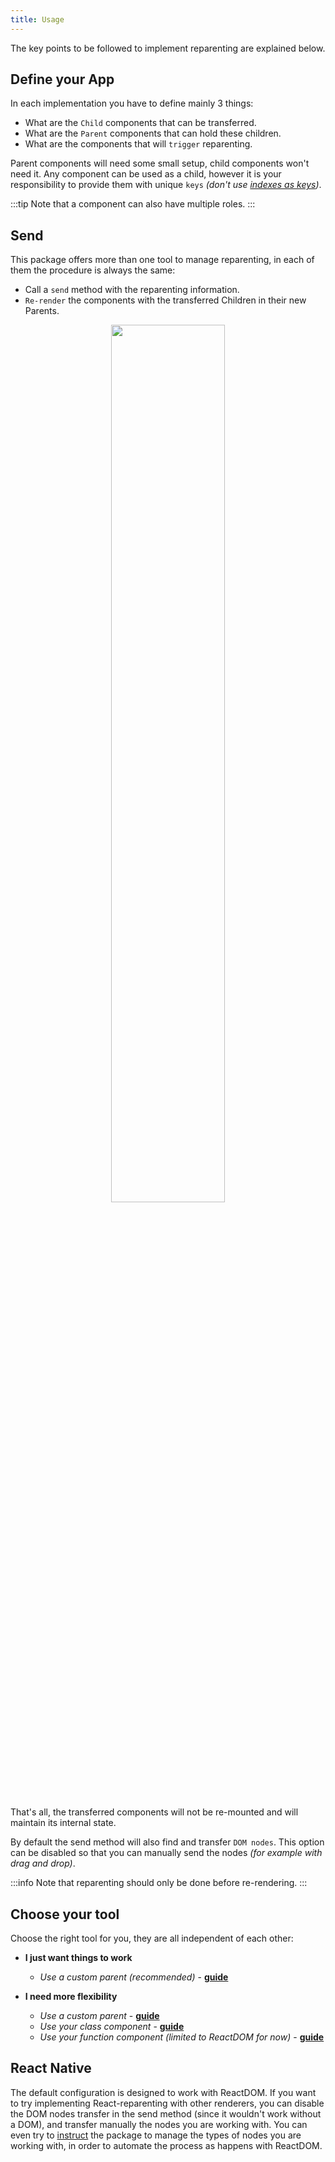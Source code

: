 ```yaml
---
title: Usage
---
```



The key points to be followed to implement reparenting are explained below.

## Define your App

In each implementation you have to define mainly 3 things:

- What are the `Child` components that can be transferred.
- What are the `Parent` components that can hold these children.
- What are the components that will `trigger` reparenting.

Parent components will need some small setup, child components won't need it. Any component can be used as a child, however it is your responsibility to provide them with unique `keys` _(don't use [indexes as keys](https://medium.com/@robinpokorny/index-as-a-key-is-an-anti-pattern-e0349aece318))_.

:::tip
Note that a component can also have multiple roles.
:::

## Send

This package offers more than one tool to manage reparenting, in each of them the procedure is always the same:

- Call a `send` method with the reparenting information.
- `Re-render` the components with the transferred Children in their new Parents.

<div align="center">
  <img src={useBaseUrl('images/code.png')} width="60%" />
</div>

<br />

That's all, the transferred components will not be re-mounted and will maintain its internal state.

By default the send method will also find and transfer `DOM nodes`. This option can be disabled so that you can manually send the nodes _(for example with drag and drop)_.

:::info
Note that reparenting should only be done before re-rendering.
:::

## Choose your tool

Choose the right tool for you, they are all independent of each other:

- **I just want things to work**

  - _Use a custom parent (recommended)_ - [**guide**](./reparentable)

- **I need more flexibility**

  - _Use a custom parent_ - [**guide**](./parent)
  - _Use your class component_ - [**guide**](./createparent)
  - _Use your function component (limited to ReactDOM for now)_ - [**guide**](./useparent)

## React Native

The default configuration is designed to work with ReactDOM. If you want to try implementing React-reparenting with other renderers, you can disable the DOM nodes transfer in the send method (since it wouldn't work without a DOM), and transfer manually the nodes you are working with. You can even try to [instruct](./renderer) the package to manage the types of nodes you are working with, in order to automate the process as happens with ReactDOM.
